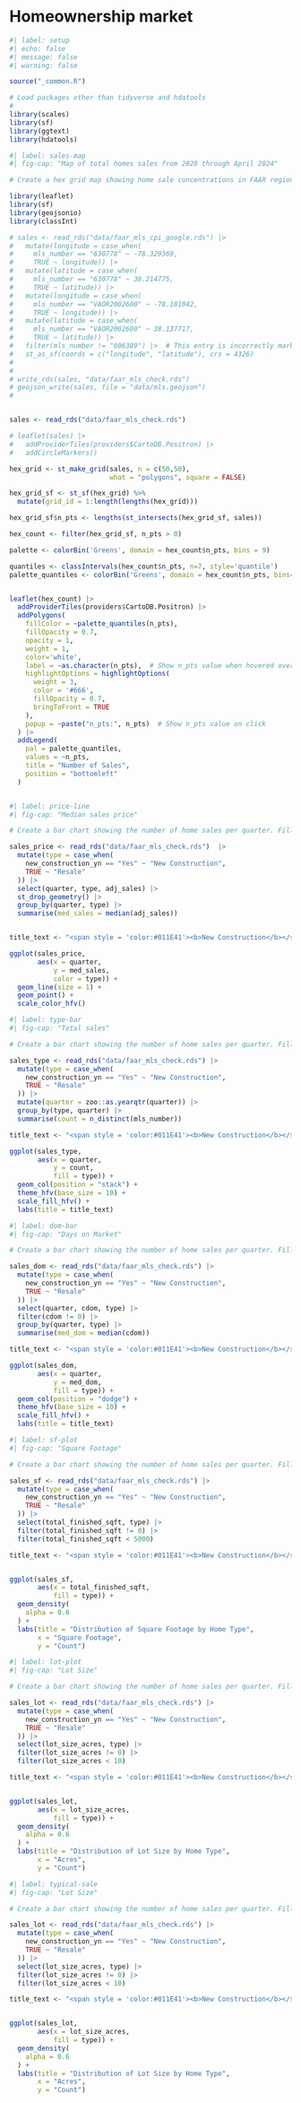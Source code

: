# Homeownership market {#sec-market-homeown}

```r
#| label: setup
#| echo: false
#| message: false
#| warning: false

source("_common.R")

# Load packages other than tidyverse and hdatools
# 
library(scales)
library(sf)
library(ggtext)
library(hdatools)


```

```r
#| label: sales-map
#| fig-cap: "Map of total homes sales from 2020 through April 2024"

# Create a hex grid map showing home sale concentrations in FAAR region.

library(leaflet)
library(sf)
library(geojsonio)
library(classInt)

# sales <- read_rds("data/faar_mls_cpi_google.rds") |>
#   mutate(longitude = case_when(
#     mls_number == "630778" ~ -78.329369,
#     TRUE ~ longitude)) |>
#   mutate(latitude = case_when(
#     mls_number == "630778" ~ 38.214775,
#     TRUE ~ latitude)) |>
#   mutate(longitude = case_when(
#     mls_number == "VAOR2002600" ~ -78.181042,
#     TRUE ~ longitude)) |>
#   mutate(latitude = case_when(
#     mls_number == "VAOR2002600" ~ 38.137717,
#     TRUE ~ latitude)) |>
#   filter(mls_number != "606389") |>  # This entry is incorrectly marked as being in Spotsylvania County
#   st_as_sf(coords = c("longitude", "latitude"), crs = 4326)
# 
# 
# write_rds(sales, "data/faar_mls_check.rds")
# geojson_write(sales, file = "data/mls.geojson")
# 


sales <- read_rds("data/faar_mls_check.rds")

# leaflet(sales) |> 
#   addProviderTiles(providers$CartoDB.Positron) |> 
#   addCircleMarkers()

hex_grid <- st_make_grid(sales, n = c(50,50),
                         what = "polygons", square = FALSE)

hex_grid_sf <- st_sf(hex_grid) %>% 
  mutate(grid_id = 1:length(lengths(hex_grid)))

hex_grid_sf$n_pts <- lengths(st_intersects(hex_grid_sf, sales))

hex_count <- filter(hex_grid_sf, n_pts > 0)

palette <- colorBin('Greens', domain = hex_count$n_pts, bins = 9)

quantiles <- classIntervals(hex_count$n_pts, n=7, style='quantile')
palette_quantiles <- colorBin('Greens', domain = hex_count$n_pts, bins=quantiles$brks, pretty=FALSE)


leaflet(hex_count) |> 
  addProviderTiles(providers$CartoDB.Positron) |> 
  addPolygons(
    fillColor = ~palette_quantiles(n_pts),
    fillOpacity = 0.7,
    opacity = 1,
    weight = 1,
    color='white',
    label = ~as.character(n_pts),  # Show n_pts value when hovered over
    highlightOptions = highlightOptions(
      weight = 3,
      color = '#666',
      fillOpacity = 0.7,
      bringToFront = TRUE
    ),
    popup = ~paste("n_pts:", n_pts)  # Show n_pts value on click
  ) |> 
  addLegend(
    pal = palette_quantiles,
    values = ~n_pts,
    title = "Number of Sales",
    position = "bottomleft"
  )



```

```r
#| label: price-line
#| fig-cap: "Median sales price"

# Create a bar chart showing the number of home sales per quarter. Fill bar stacks based on jurisdiction.

sales_price <- read_rds("data/faar_mls_check.rds")  |> 
  mutate(type = case_when(
    new_construction_yn == "Yes" ~ "New Construction",
    TRUE ~ "Resale"
  )) |>  
  select(quarter, type, adj_sales) |> 
  st_drop_geometry() |> 
  group_by(quarter, type) |> 
  summarise(med_sales = median(adj_sales))


title_text <- "<span style = 'color:#011E41'><b>New Construction</b></span> and <span style = 'color:#40C0C0'><b>Resale</span> by quarter"

ggplot(sales_price,
       aes(x = quarter,
           y = med_sales,
           color = type)) +
  geom_line(size = 1) +
  geom_point() +
  scale_color_hfv()

```

```r
#| label: type-bar
#| fig-cap: "Total sales"

# Create a bar chart showing the number of home sales per quarter. Fill bar stacks based on jurisdiction.

sales_type <- read_rds("data/faar_mls_check.rds") |> 
  mutate(type = case_when(
    new_construction_yn == "Yes" ~ "New Construction",
    TRUE ~ "Resale"
  )) |> 
  mutate(quarter = zoo::as.yearqtr(quarter)) |> 
  group_by(type, quarter) |> 
  summarise(count = n_distinct(mls_number))

title_text <- "<span style = 'color:#011E41'><b>New Construction</b></span> and <span style = 'color:#40C0C0'><b>Resale</span> by quarter"

ggplot(sales_type,
       aes(x = quarter,
           y = count,
           fill = type)) +
  geom_col(position = "stack") +
  theme_hfv(base_size = 10) +
  scale_fill_hfv() +
  labs(title = title_text)

```
```r
#| label: dom-bar
#| fig-cap: "Days on Market"

# Create a bar chart showing the number of home sales per quarter. Fill bar stacks based on jurisdiction.

sales_dom <- read_rds("data/faar_mls_check.rds") |> 
  mutate(type = case_when(
    new_construction_yn == "Yes" ~ "New Construction",
    TRUE ~ "Resale"
  )) |> 
  select(quarter, cdom, type) |> 
  filter(cdom != 0) |> 
  group_by(quarter, type) |> 
  summarise(med_dom = median(cdom))

title_text <- "<span style = 'color:#011E41'><b>New Construction</b></span> and <span style = 'color:#40C0C0'><b>Resale</span> by quarter"

ggplot(sales_dom,
       aes(x = quarter,
           y = med_dom,
           fill = type)) +
  geom_col(position = "dodge") +
  theme_hfv(base_size = 10) +
  scale_fill_hfv() +
  labs(title = title_text)

```
```r
#| label: sf-plot
#| fig-cap: "Square Footage"

# Create a bar chart showing the number of home sales per quarter. Fill bar stacks based on jurisdiction.

sales_sf <- read_rds("data/faar_mls_check.rds") |> 
  mutate(type = case_when(
    new_construction_yn == "Yes" ~ "New Construction",
    TRUE ~ "Resale"
  )) |> 
  select(total_finished_sqft, type) |> 
  filter(total_finished_sqft != 0) |> 
  filter(total_finished_sqft < 5000)

title_text <- "<span style = 'color:#011E41'><b>New Construction</b></span> and <span style = 'color:#40C0C0'><b>Resale</span> by quarter"


ggplot(sales_sf, 
       aes(x = total_finished_sqft,
           fill = type)) +
  geom_density(
    alpha = 0.6
  ) +
  labs(title = "Distribution of Square Footage by Home Type",
       x = "Square Footage",
       y = "Count")

```
```r
#| label: lot-plot
#| fig-cap: "Lot Size"

# Create a bar chart showing the number of home sales per quarter. Fill bar stacks based on jurisdiction.

sales_lot <- read_rds("data/faar_mls_check.rds") |> 
  mutate(type = case_when(
    new_construction_yn == "Yes" ~ "New Construction",
    TRUE ~ "Resale"
  )) |> 
  select(lot_size_acres, type) |> 
  filter(lot_size_acres != 0) |> 
  filter(lot_size_acres < 10)

title_text <- "<span style = 'color:#011E41'><b>New Construction</b></span> and <span style = 'color:#40C0C0'><b>Resale</span> by quarter"


ggplot(sales_lot, 
       aes(x = lot_size_acres,
           fill = type)) +
  geom_density(
    alpha = 0.6
  ) +
  labs(title = "Distribution of Lot Size by Home Type",
       x = "Acres",
       y = "Count")

```

```r
#| label: typical-sale
#| fig-cap: "Lot Size"

# Create a bar chart showing the number of home sales per quarter. Fill bar stacks based on jurisdiction.

sales_lot <- read_rds("data/faar_mls_check.rds") |> 
  mutate(type = case_when(
    new_construction_yn == "Yes" ~ "New Construction",
    TRUE ~ "Resale"
  )) |> 
  select(lot_size_acres, type) |> 
  filter(lot_size_acres != 0) |> 
  filter(lot_size_acres < 10)

title_text <- "<span style = 'color:#011E41'><b>New Construction</b></span> and <span style = 'color:#40C0C0'><b>Resale</span> by quarter"


ggplot(sales_lot, 
       aes(x = lot_size_acres,
           fill = type)) +
  geom_density(
    alpha = 0.6
  ) +
  labs(title = "Distribution of Lot Size by Home Type",
       x = "Acres",
       y = "Count")

```


